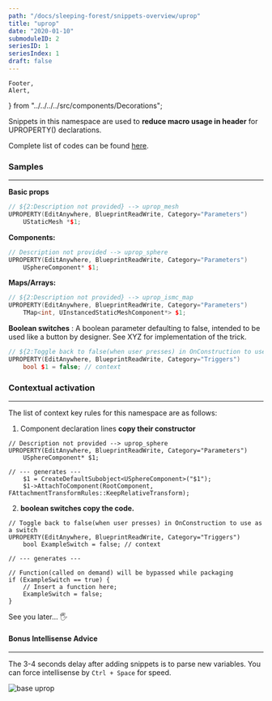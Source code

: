 ```yaml
---
path: "/docs/sleeping-forest/snippets-overview/uprop"
title: "uprop"
date: "2020-01-10"
submoduleID: 2
seriesID: 1
seriesIndex: 1
draft: false
---
```


	Footer,
	Alert,
} from "../../../../src/components/Decorations";

Snippets in this namespace are used to **reduce macro usage in header** for UPROPERTY() declarations.

<Alert
	head="Heads up about scope warnings"
	body="BlueprintReadWrite may only be assigned to props in public field."
/>

Complete list of codes can be found [here](/docs/sleeping-forest/snippet-lists/uprop).

### Samples

---

**Basic props**

```cpp
// ${2:Description not provided} --> uprop_mesh
UPROPERTY(EditAnywhere, BlueprintReadWrite, Category="Parameters")
	UStaticMesh *$1;
```

**Components:**

```cpp
// Description not provided --> uprop_sphere
UPROPERTY(EditAnywhere, BlueprintReadWrite, Category="Parameters")
	USphereComponent* $1;
```

**Maps/Arrays:**

```cpp
// ${2:Description not provided} --> uprop_ismc_map
UPROPERTY(EditAnywhere, BlueprintReadWrite, Category="Parameters")
	TMap<int, UInstancedStaticMeshComponent*> $1;
```

**Boolean switches** : A boolean parameter defaulting to false, intended to be used like a button by designer.
See XYZ for implementation of the trick.

```cpp
// ${2:Toggle back to false(when user presses) in OnConstruction to use as a trigger} --> uprop_switch
UPROPERTY(EditAnywhere, BlueprintReadWrite, Category="Triggers")
	bool $1 = false; // context
```

### Contextual activation

---

The list of context key rules for this namespace are as follows:

1. Component declaration lines **copy their constructor**

```cpp{3}
// Description not provided --> uprop_sphere
UPROPERTY(EditAnywhere, BlueprintReadWrite, Category="Parameters")
	USphereComponent* $1;

// --- generates ---
	$1 = CreateDefaultSubobject<USphereComponent>("$1");
	$1->AttachToComponent(RootComponent, FAttachmentTransformRules::KeepRelativeTransform);
```

2. **boolean switches copy the code.**

```cpp{3}
// Toggle back to false(when user presses) in OnConstruction to use as a switch
UPROPERTY(EditAnywhere, BlueprintReadWrite, Category="Triggers")
	bool ExampleSwitch = false; // context

// --- generates ---

// Function(called on demand) will be bypassed while packaging
if (ExampleSwitch == true) {
	// Insert a function here;
	ExampleSwitch = false;
}
```

See you later... 🖐

#### Bonus Intellisense Advice

---

The 3-4 seconds delay after adding snippets is to parse new variables.
You can force intellisense by `Ctrl + Space` for speed.

![base uprop](../../../images/DaedalusAPI/snippet-module/005.gif)
